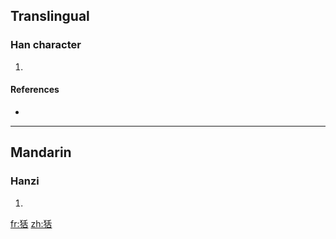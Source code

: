 ==Translingual==

===Han character===
{{Han char|rn=94|rad=犬|as=06|sn=9|four=|canj=大竹竹十口 (KHHJR)}}

# {{defn|Han|sort=犬06}}

====References====
* {{Han ref|kx=0710.240|dkj=20381|dj=1123.010|hdz=21344.110|uh=72E7|ud=29415}}

----

==Mandarin==

===Hanzi===
{{cmn-hanzi|pin=[[tà]] ([[ta4]])|wg=t'a<sup>4</sup>}}

# {{defn|Mandarin|sort=犬06}}

[[fr:狧]]
[[zh:狧]]